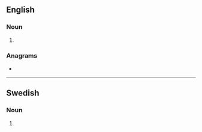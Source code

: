 {{also|Comebacks|Come-backs}}
==English==

===Noun===
{{head|en|noun form}}

# {{plural of|en|comeback}}

===Anagrams===
* {{anagrams|en|a=abccekmos|comes back}}

----

==Swedish==

===Noun===
{{head|sv|noun form}}

# {{sv-noun-form-indef-gen|comeback}}